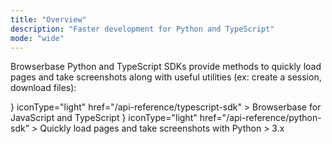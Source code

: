 ```yaml
---
title: "Overview"
description: "Faster development for Python and TypeScript"
mode: "wide"
---
```


Browserbase Python and TypeScript SDKs provide methods to quickly load pages and
take screenshots along with useful utilities (ex: create a session, download
files):

<CardGroup cols={2}>
  <Card
    title="TypeScript SDK"
    icon={
      <svg
        class="h-6 w-6"
        fill="#eb3720"
        height="40"
        viewBox="0 0 16 16"
        width="40"
        xmlns="http://www.w3.org/2000/svg"
      >
        <path d="M 8 1.0234375 C 7.736875 1.0234375 7.4742344 1.0924687 7.2402344 1.2304688 L 2.7402344 3.8789062 C 2.2832344 4.1469063 2 4.642875 2 5.171875 L 2 11.005859 C 2 11.554859 2.29925 12.059266 2.78125 12.322266 L 4.2558594 13.126953 C 4.4828594 13.250953 4.7286094 13.310547 4.9746094 13.310547 C 5.2386094 13.310547 5.4992812 13.239609 5.7382812 13.099609 C 6.1982812 12.826609 6.4726562 12.344594 6.4726562 11.808594 L 6.4726562 5.4648438 L 5.4726562 5.4648438 L 5.4726562 11.808594 C 5.4726562 12.065594 5.3025156 12.195281 5.2285156 12.238281 C 5.1555156 12.281281 4.959375 12.371047 4.734375 12.248047 L 3.2617188 11.445312 C 3.1007187 11.357312 3 11.188859 3 11.005859 L 3 5.171875 C 3 4.995875 3.0940938 4.8302344 3.2460938 4.7402344 L 7.7460938 2.0917969 C 7.9020937 1.9997969 8.0979062 2.0007969 8.2539062 2.0917969 L 12.753906 4.7402344 C 12.904906 4.8302344 13 4.995875 13 5.171875 L 13 11.009766 C 13 11.189766 12.900234 11.359219 12.740234 11.449219 L 8.2402344 13.900391 C 8.0902344 13.980391 7.9097656 13.980391 7.7597656 13.900391 L 6.8808594 13.419922 C 6.7108594 13.629922 6.5 13.810937 6.25 13.960938 C 6.17 14.010938 6.0897656 14.050078 6.0097656 14.080078 L 7.2792969 14.779297 C 7.5092969 14.899297 7.75 14.960938 8 14.960938 C 8.25 14.960938 8.4907031 14.899297 8.7207031 14.779297 L 13.220703 12.320312 C 13.700703 12.060313 14 11.559766 14 11.009766 L 14 5.171875 C 14 4.642875 13.717719 4.1469062 13.261719 3.8789062 L 8.7617188 1.2304688 C 8.5272187 1.0924688 8.263125 1.0234375 8 1.0234375 z M 9.4511719 5.3183594 C 7.8711719 5.3183594 7.0703125 5.8690781 7.0703125 6.9550781 C 7.0703125 8.1850781 8.4869687 8.3680781 9.1679688 8.4550781 C 9.2659688 8.4680781 9.352875 8.4791875 9.421875 8.4921875 L 9.7207031 8.5449219 C 10.760703 8.7189219 11 8.836875 11 9.171875 C 11 9.333875 10.999172 9.8242188 9.4511719 9.8242188 C 8.1381719 9.8242188 7.8691406 9.4346094 7.8691406 8.8496094 L 6.8691406 8.8496094 C 6.8691406 9.7516094 7.3171719 10.824219 9.4511719 10.824219 C 11.557172 10.824219 12 9.925875 12 9.171875 C 12 7.913875 10.777719 7.7076406 9.8867188 7.5566406 L 9.5996094 7.5078125 C 9.5166094 7.4928125 9.4119219 7.4788438 9.2949219 7.4648438 C 8.6589219 7.3828438 8.0703125 7.2650312 8.0703125 6.9570312 C 8.0703125 6.7340313 8.0691719 6.3193594 9.4511719 6.3183594 C 10.370172 6.3183594 10.837891 6.6207969 10.837891 7.2167969 L 11.837891 7.2167969 C 11.837891 6.2997969 11.209172 5.3183594 9.4511719 5.3183594 z"></path>
      </svg>
    }
    iconType="light"
    href="/api-reference/typescript-sdk"
  >
    Browserbase for JavaScript and TypeScript
  </Card>
  <Card
    title="Python SDK"
    icon={
      <svg
        class="h-6 w-6"
        fill="#eb3720"
        height="40"
        viewBox="0 0 16 16"
        width="40"
        xmlns="http://www.w3.org/2000/svg"
      >
        <path
          clip-rule="evenodd"
          d="M5.00008 2.48333C5.00008 2.28791 5.17329 1.97181 5.75348 1.67407C6.30368 1.39174 7.09756 1.2 8.00008 1.2C8.9026 1.2 9.69648 1.39174 10.2467 1.67407C10.8269 1.97181 11.0001 2.28791 11.0001 2.48333L11 4.49999V4.66666C11 5.4877 10.9478 6.0615 10.8418 6.46743C10.7387 6.86203 10.595 7.06047 10.4316 7.18155C10.2553 7.31215 9.98982 7.40251 9.54728 7.45087C9.10384 7.49934 8.5515 7.5 7.83337 7.5H7.80801C7.20363 7.49999 6.65752 7.49998 6.19769 7.55571C5.72755 7.6127 5.28198 7.73413 4.91686 8.02623C4.54439 8.32421 4.31834 8.74858 4.18424 9.28498C4.06996 9.74209 4.01556 10.3077 4.00296 11H2.48341C2.28799 11 1.97188 10.8268 1.67415 10.2466C1.39181 9.6964 1.20007 8.90252 1.20007 8C1.20007 7.09748 1.39181 6.3036 1.67415 5.7534C1.97188 5.17321 2.28799 5 2.48341 5H4.50008H8.00007V4H5.00008V2.48333ZM2.48341 12H4.00005L4.00008 13.5167C4.00008 14.2877 4.61037 14.8633 5.29693 15.2156C6.01348 15.5833 6.9696 15.8 8.00008 15.8C9.03056 15.8 9.98668 15.5833 10.7032 15.2156C11.3898 14.8633 12.0001 14.2877 12.0001 13.5167V12H13.5167C14.2878 12 14.8634 11.3897 15.2157 10.7031C15.5834 9.9866 15.8001 9.03048 15.8001 8C15.8001 6.96952 15.5834 6.0134 15.2157 5.29685C14.8634 4.61029 14.2878 4 13.5167 4H12.0001L12.0001 2.48334C12.0001 1.71225 11.3898 1.13669 10.7032 0.784379C9.98668 0.416675 9.03056 0.199997 8.00008 0.199997C6.9696 0.199997 6.01348 0.416675 5.29693 0.784379C4.61037 1.13669 4.00008 1.71225 4.00008 2.48333V4H2.48341C1.71232 4 1.13677 4.61029 0.784455 5.29685C0.416751 6.0134 0.200073 6.96952 0.200073 8C0.200073 9.03048 0.416751 9.9866 0.784455 10.7031C1.13677 11.3897 1.71232 12 2.48341 12ZM8.00007 12H11.0001V13.5167C11.0001 13.7121 10.8269 14.0282 10.2467 14.3259C9.69648 14.6083 8.9026 14.8 8.00008 14.8C7.09756 14.8 6.30368 14.6083 5.75348 14.3259C5.17329 14.0282 5.00008 13.7121 5.00008 13.5167L5.00004 11.5L5.00004 11.5L5.00004 11.3333C5.00004 10.5132 5.05211 9.93659 5.15438 9.52752C5.25466 9.12641 5.39319 8.92579 5.54155 8.8071C5.69727 8.68253 5.92878 8.59563 6.31802 8.54845C6.71114 8.5008 7.19784 8.5 7.83337 8.5H7.85761C8.54613 8.50001 9.15215 8.50001 9.65592 8.44495C10.1665 8.38915 10.6406 8.27118 11.0268 7.98511C11.4259 7.68952 11.6676 7.26296 11.8093 6.72007C11.9294 6.26027 11.9844 5.69226 11.9971 5H13.5167C13.7122 5 14.0283 5.17321 14.326 5.7534C14.6083 6.3036 14.8001 7.09748 14.8001 8C14.8001 8.90252 14.6083 9.6964 14.326 10.2466C14.0283 10.8268 13.7122 11 13.5167 11H11.5001H8.00007V12ZM6.2262 3.45245C6.57205 3.45245 6.85242 3.17208 6.85242 2.82622C6.85242 2.48037 6.57205 2.2 6.2262 2.2C5.88035 2.2 5.59998 2.48037 5.59998 2.82622C5.59998 3.17208 5.88035 3.45245 6.2262 3.45245ZM9.77725 13.8045C10.1237 13.8045 10.4045 13.5237 10.4045 13.1773C10.4045 12.8308 10.1237 12.55 9.77725 12.55C9.43083 12.55 9.15 12.8308 9.15 13.1773C9.15 13.5237 9.43083 13.8045 9.77725 13.8045Z"
          fill-rule="evenodd"
        ></path>
      </svg>
    }
    iconType="light"
    href="/api-reference/python-sdk"
  >
    Quickly load pages and take screenshots with Python > 3.x
  </Card>
</CardGroup>
